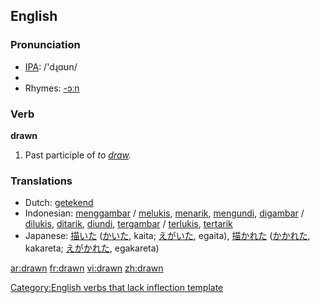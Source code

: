 ==English==

{{rank|bit|Indian|produce|826|drawn|field|street|attempt}}

=== Pronunciation ===
*[[w:IPA|IPA]]: /'dɻɑʊn/
*{{audio|en-us-drawn.ogg|Audio (US)}}
*Rhymes: [[Rhymes:English:-ɔːn|-ɔːn]]

=== Verb ===
'''drawn'''
# Past participle of ''to [[draw]].''

=== Translations ===
*Dutch: [[getekend]]
*Indonesian: [[gambar|menggambar]] / [[lukis|melukis]], [[tarik|menarik]], [[undi|mengundi]], [[gambar|digambar]] / [[lukis|dilukis]], [[tarik|ditarik]], [[undi|diundi]], [[gambar|tergambar]] / [[lukis|terlukis]], [[tarik|tertarik]]
*Japanese: [[描いた]] ([[かいた]], kaita; [[えがいた]], egaita), [[描かれた]] ([[かかれた]], kakareta; [[えがかれた]], egakareta)

[[Category:English verbs that lack inflection template]]

[[ar:drawn]]
[[fr:drawn]]
[[vi:drawn]]
[[zh:drawn]]